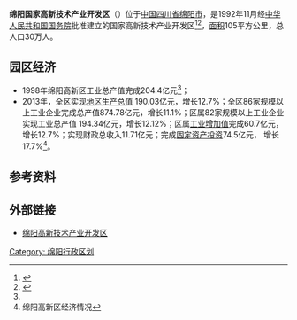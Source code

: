 '''绵阳国家高新技术产业开发区'''（{{lang-en|Mianyang National High-tech Industries Development Zone<ref>{{cite web|url=http://www.myht.gov.cn/web/Default/Default.asp|title=绵阳高新技术产业开发区|accessdate=2017-10-31|publisher=绵阳高新区管委会门户网站|archive-url=https://web.archive.org/web/20171101204531/http://www.myht.gov.cn/web/Default/Default.asp|archive-date=2017-11-01|dead-url=yes}}</ref>}}）位于[[中国|中国]][[四川省|四川省]][[绵阳市|绵阳市]]，是1992年11月经[[中华人民共和国国务院|中华人民共和国国务院]]批准建立的国家高新技术产业开发区<ref name="#1">{{cite web |url=http://finance.ifeng.com/a/20140521/12375177_0.shtml |title=变“产业单一”为集群并立|accessdate=2014-05-21|publisher=凤凰财经}}</ref><ref>{{cite web |url=http://park.chinahightech.com/hightech/html/74/hightech.html |title=绵阳高新区简介 |accessdate=2076-05-07 |publisher=高新网 |deadurl=yes |archiveurl=https://web.archive.org/web/20170305010241/http://park.chinahightech.com/hightech/html/74/hightech.html |archivedate=2017-03-05 }}</ref>，[[面积|面积]]105平方公里，总人口30万人。

==园区经济==
*1998年绵阳高新区工业总产值完成204.4亿元<ref name="#1"/>；
*2013年，全区实现[[地区生产总值|地区生产总值]] 190.03亿元，增长12.7%；全区86家规模以上工业企业完成总产值874.78亿元，增长11.1%；区属82家规模以上工业企业实现工业总产值 194.34亿元，增长12.12%；区属[[工业增加值|工业增加值]]完成60.7亿元，增长12.7%；实现财政总收入11.71亿元；完成[[固定资产投资|固定资产投资]]74.5亿元， 增长17.7%<ref>绵阳高新区经济情况</ref>。

== 参考资料 ==
{{reflist}}

== 外部链接 ==
*[https://web.archive.org/web/20160509130637/http://myht.gov.cn/web/Default/ 绵阳高新技术产业开发区]

{{国家级高新技术产业开发区}}
[[Category:_绵阳行政区划|Category: 绵阳行政区划]]
{{Sichuan-stub}}